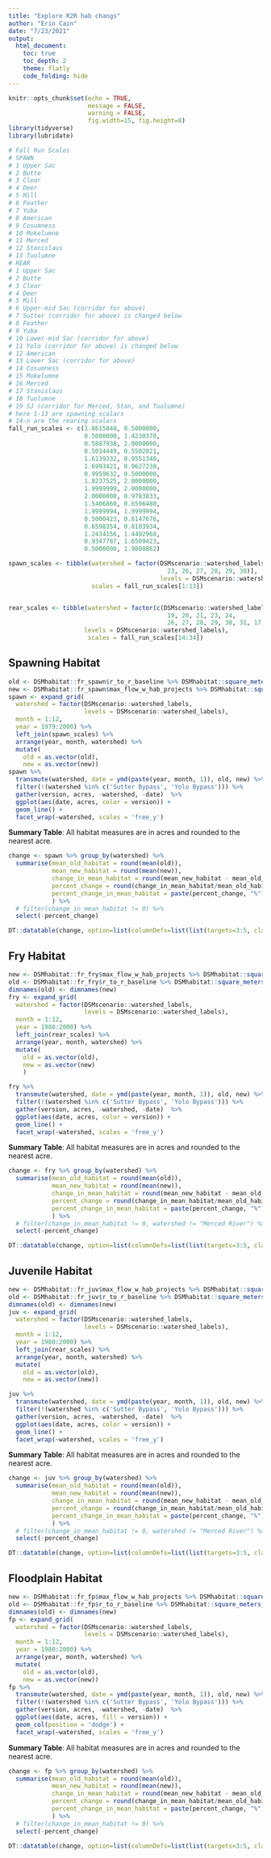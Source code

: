 ```yaml
---
title: "Explore R2R hab changs"
author: "Erin Cain"
date: "7/23/2021"
output: 
  html_document:
    toc: true
    toc_depth: 2
    theme: flatly
    code_folding: hide
---
```


```r
knitr::opts_chunk$set(echo = TRUE,
                      message = FALSE,
                      warning = FALSE,
                      fig.width=15, fig.height=8)
library(tidyverse)
library(lubridate)
```

```r
# Fall Run Scales
# SPAWN
# 1 Upper Sac
# 2 Butte
# 3 Clear
# 4 Deer
# 5 Mill
# 6 Feather
# 7 Yuba
# 8 American
# 9 Cosumness
# 10 Mokelumne
# 11 Merced
# 12 Stanislaus
# 13 Tuolumne
# REAR 
# 1 Upper Sac
# 2 Butte
# 3 Clear
# 4 Deer
# 5 Mill
# 6 Upper-mid Sac (corridor for above)
# 7 Sutter (corridor for above) is changed below
# 8 Feather 
# 9 Yuba
# 10 Lower-mid Sac (corridor for above)
# 11 Yolo (corridor for above) is changed below
# 12 American
# 13 Lower Sac (corridor for above)
# 14 Cosumness 
# 15 Mokelumne 
# 16 Merced
# 17 Stanislaus 
# 18 Tuolumne
# 19 SJ (corridor for Merced, Stan, and Tuolumne)
# here 1-13 are spawning scalars
# 14-n are the rearing scalars
fall_run_scales <- c(1.8615848, 0.5000000, 
                     0.5000000, 1.4230370, 
                     0.5887938, 2.0000000, 
                     0.5034449, 0.5502821,
                     1.6139332, 0.9551340, 
                     1.6993421, 0.9627230, 
                     0.9959632, 0.5000000, 
                     1.8237525, 2.0000000,
                     1.9999999, 2.0000000, 
                     2.0000000, 0.9783833, 
                     1.5406860, 0.6596480, 
                     1.9999994, 1.9999994,
                     0.5000423, 0.6147676, 
                     0.6598354, 0.8103934, 
                     1.2434156, 1.4492968, 
                     0.9347787, 1.6509423,
                     0.5000000, 1.9800862)

spawn_scales <- tibble(watershed = factor(DSMscenario::watershed_labels[c(1, 6, 7, 10, 12, 19, 20, 
                                            23, 26, 27, 28, 29, 30)], 
                                          levels = DSMscenario::watershed_labels),
                       scales = fall_run_scales[1:13])


rear_scales <- tibble(watershed = factor(c(DSMscenario::watershed_labels[c(1, 6, 7, 10, 12, 16, 
                                            19, 20, 21, 23, 24,
                                            26, 27, 28, 29, 30, 31, 17, 22)], "North Delta", "South Delta"), 
                     levels = DSMscenario::watershed_labels),
                      scales = fall_run_scales[14:34])

```
## Spawning Habitat 
```r
old <- DSMhabitat::fr_spawn$r_to_r_baseline %>% DSMhabitat::square_meters_to_acres()
new <- DSMhabitat::fr_spawn$max_flow_w_hab_projects %>% DSMhabitat::square_meters_to_acres()
spawn <- expand_grid(
  watershed = factor(DSMscenario::watershed_labels, 
                     levels = DSMscenario::watershed_labels),
  month = 1:12,
  year = 1979:2000) %>% 
  left_join(spawn_scales) %>%
  arrange(year, month, watershed) %>% 
  mutate(
    old = as.vector(old),
    new = as.vector(new))
spawn %>% 
  transmute(watershed, date = ymd(paste(year, month, 1)), old, new) %>% 
  filter(!(watershed %in% c('Sutter Bypass', 'Yolo Bypass'))) %>% 
  gather(version, acres, -watershed, -date)  %>% 
  ggplot(aes(date, acres, color = version)) +
  geom_line() +
  facet_wrap(~watershed, scales = 'free_y')
```

**Summary Table**: All habitat measures are in acres and rounded to the nearest acre. 
```r
change <- spawn %>% group_by(watershed) %>%
  summarise(mean_old_habitat = round(mean(old)),
            mean_new_habitat = round(mean(new)),
            change_in_mean_habitat = round(mean_new_habitat - mean_old_habitat), 
            percent_change = round(change_in_mean_habitat/mean_old_habitat * 100),
            percent_change_in_mean_habitat = paste(percent_change, "%")
            ) %>%
  # filter(change_in_mean_habitat != 0) %>%
  select(-percent_change)

DT::datatable(change, option=list(columnDefs=list(list(targets=3:5, class="dt-right"))))
```

  
## Fry Habitat 
```r
new <- DSMhabitat::fr_fry$max_flow_w_hab_projects %>% DSMhabitat::square_meters_to_acres()
old <- DSMhabitat::fr_fry$r_to_r_baseline %>% DSMhabitat::square_meters_to_acres()
dimnames(old) <- dimnames(new)
fry <- expand_grid(
  watershed = factor(DSMscenario::watershed_labels, 
                     levels = DSMscenario::watershed_labels),
  month = 1:12,
  year = 1980:2000) %>% 
  left_join(rear_scales) %>%
  arrange(year, month, watershed) %>% 
  mutate(
    old = as.vector(old),
    new = as.vector(new)
    )

fry %>% 
  transmute(watershed, date = ymd(paste(year, month, 1)), old, new) %>% 
  filter(!(watershed %in% c('Sutter Bypass', 'Yolo Bypass'))) %>% 
  gather(version, acres, -watershed, -date)  %>% 
  ggplot(aes(date, acres, color = version)) +
  geom_line() +
  facet_wrap(~watershed, scales = 'free_y')
```

**Summary Table**: All habitat measures are in acres and rounded to the nearest acre. 
```r
change <- fry %>% group_by(watershed) %>%
  summarise(mean_old_habitat = round(mean(old)),
            mean_new_habitat = round(mean(new)),
            change_in_mean_habitat = round(mean_new_habitat - mean_old_habitat), 
            percent_change = round(change_in_mean_habitat/mean_old_habitat * 100),
            percent_change_in_mean_habitat = paste(percent_change, "%")
            ) %>%
  # filter(change_in_mean_habitat != 0, watershed != "Merced River") %>%
  select(-percent_change)

DT::datatable(change, option=list(columnDefs=list(list(targets=3:5, class="dt-right"))))
```

## Juvenile Habitat
```r
new <- DSMhabitat::fr_juv$max_flow_w_hab_projects %>% DSMhabitat::square_meters_to_acres()
old <- DSMhabitat::fr_juv$r_to_r_baseline %>% DSMhabitat::square_meters_to_acres()
dimnames(old) <- dimnames(new)
juv <- expand_grid(
  watershed = factor(DSMscenario::watershed_labels, 
                     levels = DSMscenario::watershed_labels),
  month = 1:12,
  year = 1980:2000) %>% 
  left_join(rear_scales) %>%
  arrange(year, month, watershed) %>% 
  mutate(
    old = as.vector(old),
    new = as.vector(new))

juv %>% 
  transmute(watershed, date = ymd(paste(year, month, 1)), old, new) %>% 
  filter(!(watershed %in% c('Sutter Bypass', 'Yolo Bypass'))) %>% 
  gather(version, acres, -watershed, -date)  %>% 
  ggplot(aes(date, acres, color = version)) +
  geom_line() +
  facet_wrap(~watershed, scales = 'free_y')

```

**Summary Table**: All habitat measures are in acres and rounded to the nearest acre. 
```r
change <- juv %>% group_by(watershed) %>%
  summarise(mean_old_habitat = round(mean(old)),
            mean_new_habitat = round(mean(new)),
            change_in_mean_habitat = round(mean_new_habitat - mean_old_habitat), 
            percent_change = round(change_in_mean_habitat/mean_old_habitat * 100),
            percent_change_in_mean_habitat = paste(percent_change, "%")
            ) %>%
  # filter(change_in_mean_habitat != 0, watershed != "Merced River") %>%
  select(-percent_change)

DT::datatable(change, option=list(columnDefs=list(list(targets=3:5, class="dt-right"))))
```

## Floodplain Habitat 
```r
new <- DSMhabitat::fr_fp$max_flow_w_hab_projects %>% DSMhabitat::square_meters_to_acres()
old <- DSMhabitat::fr_fp$r_to_r_baseline %>% DSMhabitat::square_meters_to_acres()
dimnames(old) <- dimnames(new)
fp <- expand_grid(
  watershed = factor(DSMscenario::watershed_labels, 
                     levels = DSMscenario::watershed_labels),
  month = 1:12,
  year = 1980:2000) %>% 
  arrange(year, month, watershed) %>% 
  mutate(
    old = as.vector(old),
    new = as.vector(new))
fp %>% 
  transmute(watershed, date = ymd(paste(year, month, 1)), old, new) %>% 
  filter(!(watershed %in% c('Sutter Bypass', 'Yolo Bypass'))) %>% 
  gather(version, acres, -watershed, -date)  %>% 
  ggplot(aes(date, acres, fill = version)) +
  geom_col(position = 'dodge') +
  facet_wrap(~watershed, scales = 'free_y')
```

**Summary Table**: All habitat measures are in acres and rounded to the nearest acre. 
```r
change <- fp %>% group_by(watershed) %>%
  summarise(mean_old_habitat = round(mean(old)),
            mean_new_habitat = round(mean(new)),
            change_in_mean_habitat = round(mean_new_habitat - mean_old_habitat), 
            percent_change = round(change_in_mean_habitat/mean_old_habitat * 100),
            percent_change_in_mean_habitat = paste(percent_change, "%")
            ) %>%
  # filter(change_in_mean_habitat != 0) %>%
  select(-percent_change)

DT::datatable(change, option=list(columnDefs=list(list(targets=3:5, class="dt-right"))))
```

